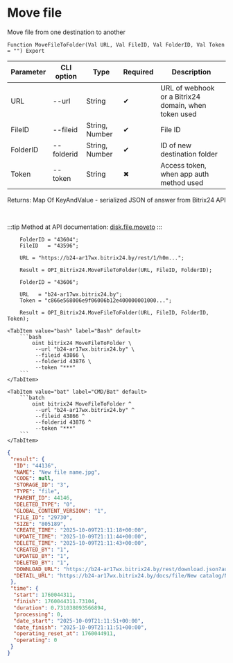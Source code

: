 ﻿---
sidebar_position: 9
description: Move file and other functions to work with Bitrix24 in the Open Integration Package, a free open-source integration library for 1C:Enterprise 8, OneScript and CLI
keywords: [1C, 1С, 1С:Enterprise, 1С:Enterprise 8.3, API, Integration, Services, Exchange, OneScript, CLI, Bitrix24]
---


# Move file
 Move file from one destination to another



`Function MoveFileToFolder(Val URL, Val FileID, Val FolderID, Val Token = "") Export`

  | Parameter | CLI option | Type | Required | Description |
  |-|-|-|-|-|
  | URL | --url | String | &#x2714; | URL of webhook or a Bitrix24 domain, when token used |
  | FileID | --fileid | String, Number | &#x2714; | File ID |
  | FolderID | --folderid | String, Number | &#x2714; | ID of new destination folder |
  | Token | --token | String | &#x2716; | Access token, when app auth method used |

  
  Returns:  Map Of KeyAndValue - serialized JSON of answer from Bitrix24 API

<br/>

:::tip
Method at API documentation: [disk.file.moveto](https://dev.1c-bitrix.ru/rest_help/disk/file/disk_file_moveto.php)
:::
<br/>


```bsl title="1C:Enterprise/OneScript code example"
    FolderID = "43604";
    FileID   = "43596";

    URL = "https://b24-ar17wx.bitrix24.by/rest/1/h0m...";

    Result = OPI_Bitrix24.MoveFileToFolder(URL, FileID, FolderID);

    FolderID = "43606";

    URL   = "b24-ar17wx.bitrix24.by";
    Token = "c866e568006e9f06006b12e400000001000...";

    Result = OPI_Bitrix24.MoveFileToFolder(URL, FileID, FolderID, Token);
```
 

 <Tabs>
  
    <TabItem value="bash" label="Bash" default>
        ```bash
            oint bitrix24 MoveFileToFolder \
             --url "b24-ar17wx.bitrix24.by" \
             --fileid 43866 \
             --folderid 43876 \
             --token "***"
        ```
    </TabItem>
  
    <TabItem value="bat" label="CMD/Bat" default>
        ```batch
            oint bitrix24 MoveFileToFolder ^
             --url "b24-ar17wx.bitrix24.by" ^
             --fileid 43866 ^
             --folderid 43876 ^
             --token "***"
        ```
    </TabItem>
</Tabs>


```json title="Result"
{
 "result": {
  "ID": "44136",
  "NAME": "New file name.jpg",
  "CODE": null,
  "STORAGE_ID": "3",
  "TYPE": "file",
  "PARENT_ID": 44146,
  "DELETED_TYPE": "0",
  "GLOBAL_CONTENT_VERSION": "1",
  "FILE_ID": "29730",
  "SIZE": "805189",
  "CREATE_TIME": "2025-10-09T21:11:18+00:00",
  "UPDATE_TIME": "2025-10-09T21:11:44+00:00",
  "DELETE_TIME": "2025-10-09T21:11:43+00:00",
  "CREATED_BY": "1",
  "UPDATED_BY": "1",
  "DELETED_BY": "1",
  "DOWNLOAD_URL": "https://b24-ar17wx.bitrix24.by/rest/download.json?auth=a932e868006e9f06006b12e400000001000007cb4f91548f2b14466d71cee6bef90289&token=disk%7CaWQ9NDQxMzYmXz0zWHhWd2RYZFIxazNJMU9XcDF5cTdaTVN3NjRUOWh5Mg%3D%3D%7CImRvd25sb2FkfGRpc2t8YVdROU5EUXhNelltWHoweldIaFdkMlJZWkZJeGF6TkpNVTlYY0RGNWNUZGFUVk4zTmpSVU9XaDVNZz09fGE5MzJlODY4MDA2ZTlmMDYwMDZiMTJlNDAwMDAwMDAxMDAwMDA3Y2I0ZjkxNTQ4ZjJiMTQ0NjZkNzFjZWU2YmVmOTAyODki.4ivxykQh6mY%2FMi7y6up1FVswi8u0FC0F1DKfegU21UM%3D",
  "DETAIL_URL": "https://b24-ar17wx.bitrix24.by/docs/file/New catalog/New subfolder/New file name.jpg"
 },
 "time": {
  "start": 1760044311,
  "finish": 1760044311.73104,
  "duration": 0.731038093566894,
  "processing": 0,
  "date_start": "2025-10-09T21:11:51+00:00",
  "date_finish": "2025-10-09T21:11:51+00:00",
  "operating_reset_at": 1760044911,
  "operating": 0
 }
}
```
